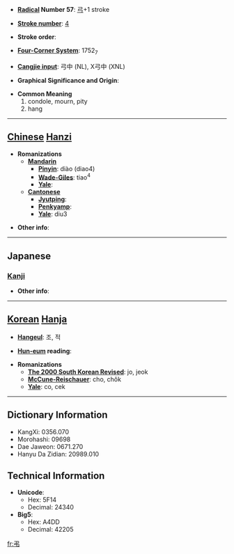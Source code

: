 * '''[[Wiktionary:Chinese radical index| Radical]] Number 57''': [[Wiktionary:Chinese radical index 弓|弓]]+1 stroke

* '''[[Wiktionary:Chinese total strokes index|Stroke number]]''': [[Wiktionary:Chinese total strokes index 4|4]]

* '''Stroke order''': 

* '''[[Wiktionary:Chinese four corner index|Four-Corner System]]''': 1752<sub>7</sub>

* '''[[Wiktionary:Chinese Cangjie index|Cangjie input]]''': 弓中 (NL), X弓中 (XNL)

* '''Graphical Significance and Origin''': 

* '''Common Meaning'''
*#condole, mourn, pity
*# hang


----

== [[Chinese]] [[Hanzi]] ==

* '''Romanizations'''
** '''[[Mandarin]]'''
*** '''[[Pinyin]]''': diào (diao4)
*** '''[[Wade-Giles]]''': tiao<sup>4</sup>
*** '''[[Yale]]''': 
** '''[[Cantonese]]'''
*** '''[[Jyutping]]''':
*** '''[[Penkyamp]]''': 
*** '''[[Yale]]''': diu3

* '''Other info''': 

----

==Japanese==
===[[Kanji]]===
{{kanji|on readings=[[ちょう]] (chō), [[てき]] (teki)
|kun readings=[[とむらう]] (tomurau), [[つる]] (tsuru)
}}

* '''Other info''':  

----

== [[Korean]] [[Hanja]] ==

* '''[[Hangeul]]''': 조, 적

* '''[[Hun-eum]] reading''': 

* '''Romanizations'''
** '''[[The 2000 South Korean Revised Romanization|The 2000 South Korean Revised]]''': jo, jeok
** '''[[McCune-Reischauer]]''': cho, chŏk
** '''[[Yale]]''': co, cek

----

== Dictionary Information ==

* KangXi: 0356.070
* Morohashi: 09698
* Dae Jaweon: 0671.270
* Hanyu Da Zidian: 20989.010

== Technical Information ==

* '''Unicode''':
** Hex: 5F14
** Decimal: 24340
* '''Big5''':
** Hex: A4DD
** Decimal: 42205

[[fr:弔]]